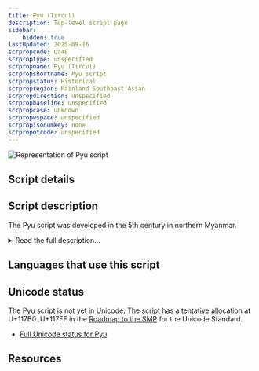 ```yaml
---
title: Pyu (Tircul)
description: Top-level script page
sidebar:
    hidden: true
lastUpdated: 2025-09-16
scrpropcode: Qa48
scrproptype: unspecified
scrpropname: Pyu (Tircul)
scrpropshortname: Pyu script
scrpropstatus: Historical
scrpropregion: Mainland Southeast Asian
scrpropdirection: unspecified
scrpropbaseline: unspecified
scrpropcase: unknown
scrpropwspace: unspecified
scrpropisonumkey: none
scrpropotcode: unspecified
---
```



![](../images/qa48-sample.png "Representation of Pyu script")

## Script details

<ScriptDetails />

## Script description

The Pyu script was developed in the 5th century in northern Myanmar.

<details>
<summary>Read the full description...</summary>It is a Brahmi-based script with two varieties, _Pyu Pali_ and _Pyu Tircul_.

_This script is not currently recognized by the [ISO 15924 standard](http://www.unicode.org/iso15924/), but is included in ScriptSource for research purposes. If you have any information on this script, please add the information to this site. Your contributions can be a great help in refining and expanding the ISO 15924 standard. The [Script Encoding Initiative](https://sei.berkeley.edu/) is working to support the inclusion of this script in the standard, and contributions here will support their efforts._
</details>

## Languages that use this script

<WsList script='Qa48' wsMax='5' />

## Unicode status

The Pyu script is not yet in Unicode. The script has a tentative allocation at U+117B0..U+117FF in the [Roadmap to the SMP](http://www.unicode.org/roadmaps/smp/) for the Unicode Standard.

- [Full Unicode status for Pyu](/scrlang/unicode/qa48-unicode)



## Resources

<ScriptResources detailSummary='seemore' />

